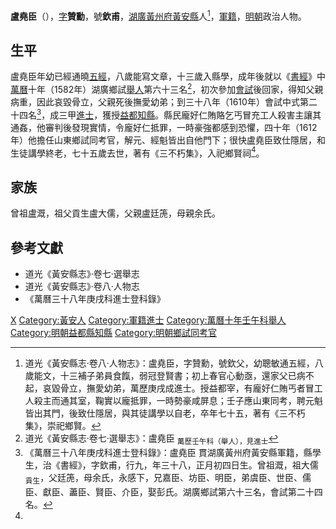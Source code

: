 '''盧堯臣'''（{{bd|16世紀||17世紀}}），[[表字|字]]'''贊勳'''，號'''欽甫'''，[[湖廣等處承宣布政使司|湖廣]][[黃州府|黃州府]][[黃安縣|黃安縣]]人<ref name=djs>道光《黃安縣志·卷八·人物志》：盧堯臣，字贊勳，號欽父，幼聰敏通五經，八歲能文，十三補子弟員食餼，弱冠登賢書；初上春官心動亟，還家父已病不起，哀毀骨立，撫愛幼弟，萬歷庚戌成進士。授益都宰，有龐好仁賄丐者冒工人殺主而通其室，鞠實以龐抵罪，一時勢豪咸屏息；壬子應山東同考，聘元魁皆出其門，後致仕隱居，與其徒講學以自老，卒年七十五，著有《三不朽集》，崇祀鄉賢。</ref>，[[軍籍|軍籍]]，[[明朝|明朝]]政治人物。

==生平==
盧堯臣年幼已經通曉[[五經|五經]]，八歲能寫文章，十三歲入縣學，成年後就以《[[書經|書經]]》中[[萬曆|萬曆]]十年（1582年）湖廣鄉試[[舉人|舉人]]第六十三名<ref>道光《黃安縣志·卷七·選舉志》：盧堯臣 <sub>萬歷壬午科（舉人），見進士</sub></ref>，初次參加[[會試|會試]]後回家，得知父親病重，因此哀毀骨立，父親死後撫愛幼弟；到三十八年（1610年）會試中式第二十四名<ref>《萬曆三十八年庚戌科進士登科錄》：盧堯臣 貫湖廣黃州府黃安縣軍籍，縣學生，治《書經》，字欽甫，行九，年三十八，正月初四日生。曾祖溉，祖大儒 <sub>貢生</sub>，父廷箎，母余氏，永感下，兄嘉臣、坊臣、明臣，弟虞臣、世臣、儒臣、獻臣、藎臣、賢臣、介臣，娶彭氏。湖廣鄉試第六十三名，會試第二十四名。</ref>，成三甲[[進士|進士]]，獲授[[益都縣|益都]][[知縣|知縣]]。縣民龐好仁賄賂乞丐冒充工人殺害主讓其通姦，他審判後發現實情，令龐好仁抵罪，一時豪強都感到恐懼，四十年（1612年）他擔任山東鄉試同考官，解元、經魁皆出自他門下；很快盧堯臣致仕隱居，和生徒講學終老，七十五歲去世，著有《三不朽集》，入祀鄉賢祠<ref name=djs/>。

== 家族 ==
曾祖盧溉，祖父貢生盧大儒，父親盧廷箎，母親余氏。

==參考文獻==
{{reflist}}
*道光《黃安縣志》·卷七·選舉志
*道光《黃安縣志》·卷八·人物志
*《萬曆三十八年庚戌科進士登科錄》

{{start box}}
{{s-off}}
{{s-before|[[陳繼徵|陳繼徵]]}}
{{s-title|明朝益都縣知縣|萬曆年間}}
{{s-after|[[趙行志_(明朝)|趙行志]]}}
{{end box}}

{{萬曆三十八年庚戌科殿試金榜}}

{{Authority control}}

{{DEFAULTSORT:}}
[[Category:盧姓|X]]
[[Category:黃安人|Category:黃安人]]
[[Category:軍籍進士|Category:軍籍進士]]
[[Category:萬曆十年壬午科舉人|Category:萬曆十年壬午科舉人]]
[[Category:明朝益都縣知縣|Category:明朝益都縣知縣]]
[[Category:明朝鄉試同考官|Category:明朝鄉試同考官]]
